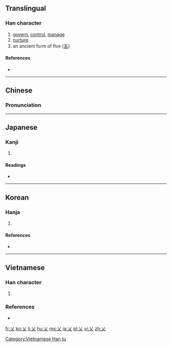 {{also|义|父|Appendix:Variations of "x"}}
==Translingual==

===Han character===
{{Han char|rn=4|rad=丿|as=01|sn=2|four=40000|canj=K,XK}}

# [[govern]], [[control]], [[manage]]
# [[nurture]]
# an ancient form of five ([[五]])

====References====
* {{Han ref|kx=0081.100|dkj=00111|dj=0165.010|hdz=10031.030|uh=4E42|ud=20034|bh=C940|bd=51520}}

----

==Chinese==
{{zh-hanzi-box|[[乂]]}}

===Pronunciation===
{{zh-pron
|m=wǔ,yì
|c=ngaai6
|mc=y
|oc=y
|ma=
|cat=v,num
}}

----

==Japanese==

===Kanji===
{{ja-kanji|grade=|rs=丿01}}

# {{defn|lang=ja|sort=丿01}}

====Readings====
* {{ja-readings|on=[[がい]] (gai), [[げ]] (ge)|kun=[[かる]] (karu), [[おさめる]] (osameru), [[おさまる]] (osamaru)}}

----

==Korean==

===Hanja===
{{ko-hanja|hangeul=예|rv=ye|mr=ye|eumhun=[[벨]], [[징계하다 |징계할]]|ehrv=bel, jinggyehal|ehmr=pel, chinggyehal|ehy=}}

# {{defn|lang=ko|sort=丿01}}

====References====
* {{Hanja ref|nav=9854}}

----

==Vietnamese==

===Han character===
{{vi-readings|rs=丿01| hanviet = nghệ, ngải|nom=nghệ, ngải}}

# {{defn|lang=vi|sort=丿01}}

===References===
* {{R:WinVNKey:Lê Sơn Thanh}}

[[Category:Vietnamese Han tu]]

[[fr:乂]]
[[ko:乂]]
[[li:乂]]
[[hu:乂]]
[[ms:乂]]
[[ja:乂]]
[[pl:乂]]
[[vi:乂]]
[[zh:乂]]